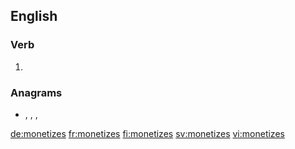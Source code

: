 ==English==

===Verb===
{{head|en|verb form}}

# {{en-third-person singular of|monetize}}

===Anagrams===
* {{l|en|time zones}}, {{l|en|time-zones}}, {{l|en|timezones}}, {{l|en|zonetimes}}

[[de:monetizes]]
[[fr:monetizes]]
[[fi:monetizes]]
[[sv:monetizes]]
[[vi:monetizes]]